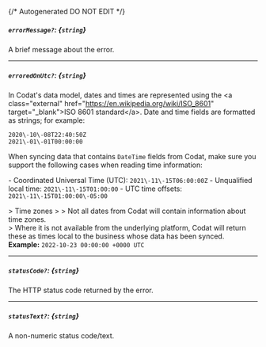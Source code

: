 {/* Autogenerated DO NOT EDIT  */}
##### `errorMessage?`: *{`string`}*
A brief message about the error.

---
##### `erroredOnUtc?`: *{`string`}*
In Codat's data model, dates and times are represented using the \<a class\="external" href\="https://en.wikipedia.org/wiki/ISO_8601" target\="_blank"\>ISO 8601 standard\</a\>. Date and time fields are formatted as strings; for example:

```
2020\-10\-08T22:40:50Z
2021\-01\-01T00:00:00
```



When syncing data that contains `DateTime` fields from Codat, make sure you support the following cases when reading time information:

\- Coordinated Universal Time (UTC): `2021\-11\-15T06:00:00Z`
\- Unqualified local time: `2021\-11\-15T01:00:00`
\- UTC time offsets: `2021\-11\-15T01:00:00\-05:00`

\> Time zones
\> 
\> Not all dates from Codat will contain information about time zones.  
\> Where it is not available from the underlying platform, Codat will return these as times local to the business whose data has been synced.
<br/>
**Example:** `2022-10-23 00:00:00 +0000 UTC`

---
##### `statusCode?`: *{`string`}*
The HTTP status code returned by the error.

---
##### `statusText?`: *{`string`}*
A non\-numeric status code/text.


